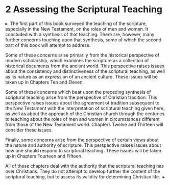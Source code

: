 # [2]{.HEADS---SUBHEADS_Part-Number} Assessing the Scriptural Teaching {-}

<p class="BODY-STYLES_Part-Opening"><span>▸&#160;&#160;</span><span class="Opening-Drop-Words">The first part of this book</span> surveyed the teaching of the scripture, especially in the New Testament, on the roles of men and women. It concluded with a synthesis of that teaching. There are, however, many further concerns touching upon that synthesis, some of which the second part of this book will attempt to address.</p>
<p class="BODY-STYLES_Body">Some of these concerns arise primarily from the historical perspective of modern scholarship, which examines the scripture as a collection of historical documents from the ancient world. This perspective raises issues about the consistency and distinctiveness of the scriptural teaching, as well as its nature as an expression of an ancient culture. These issues will be taken up in Chapters Ten and Eleven.</p>
<p class="BODY-STYLES_Body">Some of these concerns which bear upon the preceding synthesis of scriptural teaching arise from the perspective of Christian tradition. This perspective raises issues about the agreement of tradition subsequent to the New Testament with the interpretation of scriptural teaching given here, as well as about the approach of the Christian church through the centuries to teaching about the roles of men and women in circumstances different from those of the New Testament world. Chapters Twelve and Thirteen will consider these issues.</p>
<p class="BODY-STYLES_Body">Finally, some concerns arise from the perspective of certain views about the nature and authority of scripture. This perspective raises issues about how one should respond to scriptural teaching. These issues will be taken up in Chapters Fourteen and Fifteen.</p>
<p class="BODY-STYLES_Body">All of these chapters deal with the authority that the scriptural teaching has over Christians. They do not attempt to develop further the content of the scriptural teaching, but to assess its validity for determining Christian life.&#160;&#160;▸</p>
